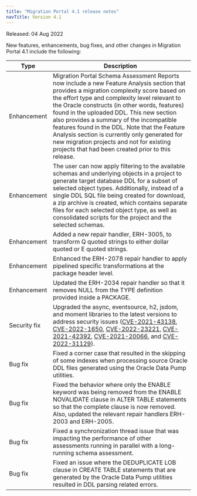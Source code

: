 ```yaml
---
title: "Migration Portal 4.1 release notes"
navTitle: Version 4.1
---
```


Released: 04 Aug 2022

New features, enhancements, bug fixes, and other changes in Migration Portal 4.1 include the following:

| Type | Description |
| ---- |------------ |
| Enhancement | Migration Portal Schema Assessment Reports now include a new Feature Analysis section that provides a migration complexity score based on the effort type and complexity level relevant to the Oracle constructs (in other words, features) found in the uploaded DDL. This new section also provides a summary of the incompatible features found in the DDL.  Note that the Feature Analysis section is currently only generated for new migration projects and not for existing projects that had been created prior to this release. |
| Enhancement | The user can now apply filtering to the available schemas and underlying objects in a project to generate target database DDL for a subset of selected object types. Additionally, instead of a single DDL SQL file being created for download, a zip archive is created, which contains separate files for each selected object type, as well as consolidated scripts for the project and the selected schemas. |
| Enhancement | Added a new repair handler, ERH-3005, to transform Q quoted strings to either dollar quoted or E quoted strings. |
| Enhancement | Enhanced the ERH-2078 repair handler to apply pipelined specific transformations at the package header level. |
| Enhancement | Updated the ERH-2034 repair handler so that it removes NULL from the TYPE definition provided inside a PACKAGE. |
| Security fix | Upgraded the async, eventsource, h2, jsdom, and moment libraries to the latest versions to address security issues ([CVE-2021-43138](https://nvd.nist.gov/vuln/detail/CVE-2021-43138), [CVE-2022-1650](https://nvd.nist.gov/vuln/detail/CVE-2022-1650), [CVE-2022-23221](https://nvd.nist.gov/vuln/detail/CVE-2022-23221), [CVE-2021-42392](https://nvd.nist.gov/vuln/detail/CVE-2021-42392), [CVE-2021-20066](https://nvd.nist.gov/vuln/detail/CVE-2021-20066), and [CVE-2022-31129](https://nvd.nist.gov/vuln/detail/CVE-2022-31129)). |
| Bug fix | Fixed a corner case that resulted in the skipping of some indexes when processing source Oracle DDL files generated using the Oracle Data Pump utilities. |
| Bug fix | Fixed the behavior where only the ENABLE keyword was being removed from the ENABLE NOVALIDATE clause in ALTER TABLE statements so that the complete clause is now removed. Also, updated the relevant repair handlers ERH-2003 and ERH-2005. |
| Bug fix | Fixed a synchronization thread issue that was impacting the performance of other assessments running in parallel with a long-running schema assessment. |
| Bug fix | Fixed an issue where the DEDUPLICATE LOB clause in CREATE TABLE statements that are generated by the Oracle Data Pump utilities resulted in DDL parsing related errors. |
